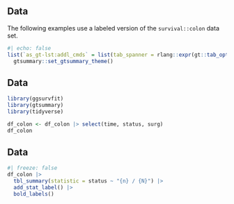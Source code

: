 ## Data

The following examples use a labeled version of the `survival::colon` data set.

```r
#| echo: false
list(`as_gt-lst:addl_cmds` = list(tab_spanner = rlang::expr(gt::tab_options(table.font.size = 22)))) |> 
  gtsummary::set_gtsummary_theme()
```

## Data

```r
library(ggsurvfit)
library(gtsummary)
library(tidyverse)

df_colon <- df_colon |> select(time, status, surg)
df_colon
```

## Data

```r
#| freeze: false
df_colon |> 
  tbl_summary(statistic = status ~ "{n} / {N}") |> 
  add_stat_label() |> 
  bold_labels()
```
